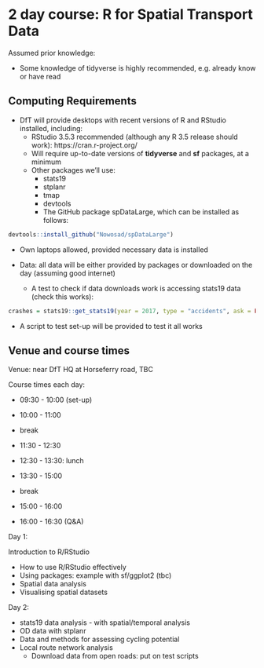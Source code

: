 # 2 day course: R for Spatial Transport Data

Assumed prior knowledge:

- Some knowledge of tidyverse is highly recommended, e.g. already know or have read 

<!-- **It's in the Analysis directorate** -->


## Computing Requirements

- DfT will provide desktops with recent versions of R and RStudio installed, including:
  - RStudio 3.5.3 recommended (although any R 3.5 release should work): https://cran.r-project.org/
  - Will require up-to-date versions of **tidyverse** and **sf** packages, at a minimum
  - Other packages we'll use:
    - stats19
    - stplanr
    - tmap
    - devtools
    - The GitHub package spDataLarge, which can be installed as follows:
    
```r
devtools::install_github("Nowosad/spDataLarge")
```

- Own laptops allowed, provided necessary data is installed

- Data: all data will be either provided by packages or downloaded on the day (assuming good internet)
  - A test to check if data downloads work is accessing stats19 data (check this works):

```r
crashes = stats19::get_stats19(year = 2017, type = "accidents", ask = FALSE)
```

- A script to test set-up will be provided to test it all works

## Venue and course times

Venue: near DfT HQ at Horseferry road, TBC

Course times each day:

- 09:30 - 10:00 (set-up)

- 10:00 - 11:00

- break

- 11:30 - 12:30

- 12:30 - 13:30: lunch

- 13:30 - 15:00

- break

- 15:00 - 16:00

- 16:00 - 16:30 (Q&A)

Day 1:

Introduction to R/RStudio

- How to use R/RStudio effectively 
- Using packages: example with sf/ggplot2 (tbc)
- Spatial data analysis
- Visualising spatial datasets

Day 2:

- stats19 data analysis - with spatial/temporal analysis 
- OD data with stplanr
- Data and methods for assessing cycling potential
- Local route network analysis 
  - Download data from open roads: put on test scripts

